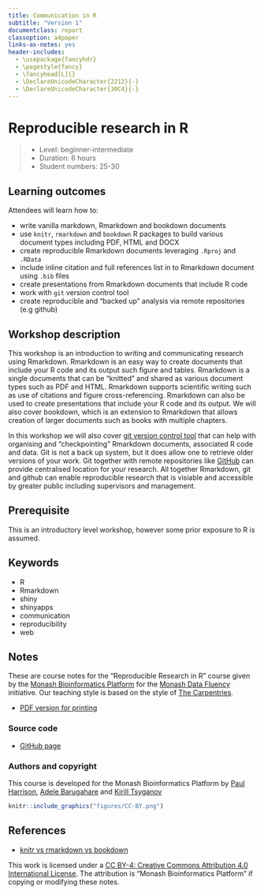 ```yaml
---
title: Communication in R
subtitle: "Version 1"
documentclass: report
classoption: a4paper
links-as-notes: yes
header-includes:
  - \usepackage{fancyhdr}
  - \pagestyle{fancy}
  - \fancyhead[L]{}
  - \DeclareUnicodeCharacter{2212}{-}
  - \DeclareUnicodeCharacter{30C4}{-}
---
```


# Reproducible research in R {#index -}

<!--
```r
knitr::include_graphics("figures/rnaseq.png")
```
-->

> - Level: beginner-intermediate
> - Duration: 6 hours
> - Student numbers: 25-30

## Learning outcomes

Attendees will learn how to:

- write vanilla markdown, Rmarkdown and bookdown documents
- use `knitr`, `rmarkdown` and `bookdown` R packages to build various document types including PDF, HTML and DOCX
- create reproducible Rmarkdown documents leveraging `.Rproj` and `.RData`
- include inline citation and full references list in to Rmarkdown document using `.bib` files
- create presentations from Rmarkdown documents that include R code
- work with `git` version control tool
- create reproducible and "backed up" analysis via remote repositories (e.g github)

## Workshop description

This workshop is an introduction to writing and communicating research using Rmarkdown. Rmarkdown is an easy way to create documents that include your R code and its output such figure and tables. Rmarkdown is a single documents that can be "knitted" and shared as various document types such as PDF and HTML. Rmarkdown supports scientific writing such as use of citations and figure cross-referencing. Rmarkdown can also be used to create presentations that include your R code and its output. We will also cover bookdown, which is an extension to Rmarkdown that allows creation of larger documents such as books with multiple chapters.

In this workshop we will also cover [git version control tool](https://git-scm.com/book/en/v1/Getting-Started-About-Version-Control) that can help with organising and "checkpointing" Rmarkdown documents, associated R code and data. Git is not a back up system, but it does allow one to retrieve older versions of your work. Git together with remote repositories like [GitHub](https://github.com) can provide centralised location for your research. All together Rmarkdown, git and github can enable reproducible research that is visiable and accessible by greater public including supervisors and management.

## Prerequisite

This is an introductory level workshop, however some prior exposure to R is assumed.

## Keywords

- R
- Rmarkdown
- shiny
- shinyapps
- communication
- reproducibility
- web

## Notes

These are course notes for the "Reproducible Research in R" course given by the [Monash Bioinformatics Platform](https://www.monash.edu/researchinfrastructure/bioinformatics) for the [Monash Data Fluency](https://monashdatafluency.github.io/) initiative. Our teaching style is based on the style of [The Carpentries](https://carpentries.org/).

* [PDF version for printing](https://monashdatafluency.github.io/r-rep-res/Reproducible-Research-in-R.pdf)

### Source code {-}

* [GitHub page](https://github.com/MonashDataFluency/r-rep-res)

### Authors and copyright {-}

This course is developed for the Monash Bioinformatics Platform by [Paul Harrison](mailto:paul.harrison@monash.edu), [Adele Barugahare](mailto:Adele.Barugahare@monash.edu) and [Kirill Tsyganov](mailto:kirill.tsyganov@monash.edu)

```r
knitr::include_graphics("figures/CC-BY.png")
```

## References

- [knitr vs rmarkdown vs bookdown](https://stackoverflow.com/questions/40563479/relationship-between-r-markdown-knitr-pandoc-and-bookdown)

This work is licensed under a [CC BY-4: Creative Commons Attribution 4.0 International License](http://creativecommons.org/licenses/by/4.0/). The attribution is "Monash Bioinformatics Platform" if copying or modifying these notes.
